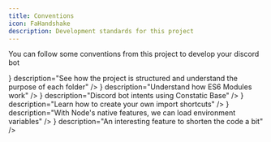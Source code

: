 ```yaml
---
title: Conventions
icon: FaHandshake
description: Development standards for this project
---
```


You can follow some conventions from this project to develop your discord bot

<Cards>
  <Card
    href="/docs/discord/conventions/structure"
    title="Structure"
    icon={<icons.FaFolder/>}
    description="See how the project is structured and understand the purpose of each folder"
  />
  <Card
    href="/docs/discord/conventions/es6"
    title="ES6 Modules"
    icon={<icons.FaNodeJs/>}
    description="Understand how ES6 Modules work"
  />
  <Card
    href="/docs/discord/conventions/intents"
    title="Intents"
    icon={<icons.BsFillChatRightDotsFill/>}
    description="Discord bot intents using Constatic Base"
  />
  <Card
    href="/docs/discord/conventions/imports"
    title="Imports"
    icon={<icons.FaFileImport/>}
    description="Learn how to create your own import shortcuts"
  />
  <Card
    href="/docs/discord/conventions/env"
    title="Env"
    icon={<icons.FaKey/>}
    description="With Node's native features, we can load environment variables"
  />
  <Card
    href="/docs/discord/conventions/global"
    title="Global"
    icon={<icons.FaGlobe/>}
    description="An interesting feature to shorten the code a bit"
  />
</Cards>
